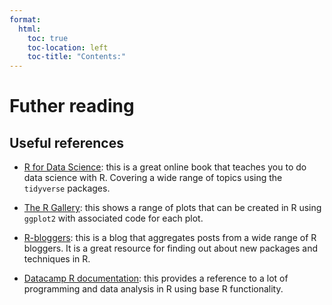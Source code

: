 ```yaml
---
format:
  html:
    toc: true
    toc-location: left
    toc-title: "Contents:"
---
```


# Futher reading {.unnumbered}

## Useful references {#sec-useful-references}

- [R for Data Science](https://r4ds.had.co.nz): this is a great online book that teaches you to do data science with R. Covering a wide range of topics using the `tidyverse` packages.

- [The R Gallery](https://r-graph-gallery.com): this shows a range of plots that can be created in R using `ggplot2` with associated code for each plot.

- [R-bloggers](https://www.r-bloggers.com): this is a blog that aggregates posts from a wide range of R bloggers. It is a great resource for finding out about new packages and techniques in R.

- [Datacamp R documentation](https://www.datacamp.com/doc/r): this provides a reference to a lot of programming and data analysis in R using base R functionality.


<!-- -   summarise the course/key points from each session -->

<!-- -   put links to more advanced materials -->
